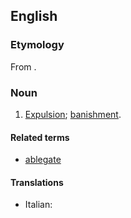 ==English==

===Etymology===
From {{etyl|la|en}} {{term/t|la|ablēgātio||a sending away, banishment}}.

===Noun===
{{en-noun}}

# {{context|obsolete|lang=en}} [[expulsion|Expulsion]]; [[banishment]].

====Related terms====
* [[ablegate]]

====Translations====
{{trans-top|expulsion, banishment}}
* Italian: {{t+|it|ablegazione|f}}
{{trans-mid}}
{{trans-bottom}}
